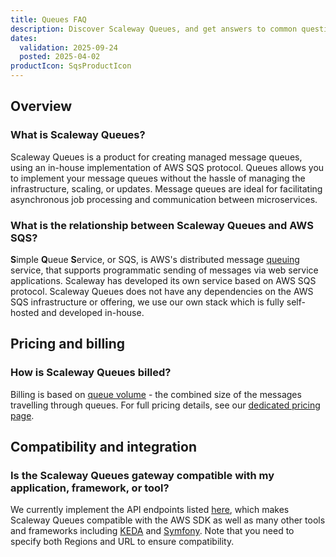 ```yaml
---
title: Queues FAQ
description: Discover Scaleway Queues, and get answers to common questions about the capabilities of the product, how to manage your queues, billing and more.
dates:
  validation: 2025-09-24
  posted: 2025-04-02
productIcon: SqsProductIcon
---
```


## Overview

### What is Scaleway Queues?

Scaleway Queues is a product for creating managed message queues, using an in-house implementation of AWS SQS protocol. Queues allows you to implement your message queues without the hassle of managing the infrastructure, scaling, or updates. Message queues are ideal for facilitating asynchronous job processing and communication between microservices.

### What is the relationship between Scaleway Queues and AWS SQS?

**S**imple **Q**ueue **S**ervice, or SQS, is AWS's distributed message [queuing](#queuing) service, that supports programmatic sending of messages via web service applications. Scaleway has developed its own service based on AWS SQS protocol. Scaleway Queues does not have any dependencies on the AWS SQS infrastructure or offering, we use our own stack which is fully self-hosted and developed in-house.

## Pricing and billing

### How is Scaleway Queues billed?

Billing is based on [queue volume](/queues/concepts/#queue-volume) - the combined size of the messages travelling through queues. For full pricing details, see our [dedicated pricing page](https://www.scaleway.com/en/pricing/).

## Compatibility and integration

### Is the Scaleway Queues gateway compatible with my application, framework, or tool?

We currently implement the API endpoints listed [here](/queues/reference-content/queues-support/), which makes Scaleway Queues compatible with the AWS SDK as well as many other tools and frameworks including [KEDA](https://keda.sh/) and [Symfony](https://symfony.com/). Note that you need to specify both Regions and URL to ensure compatibility.